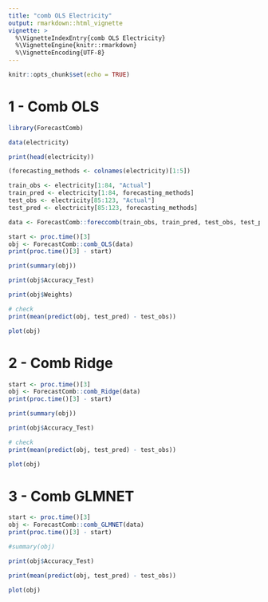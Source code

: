 ```yaml
---
title: "comb OLS Electricity"
output: rmarkdown::html_vignette
vignette: >
  %\VignetteIndexEntry{comb OLS Electricity}
  %\VignetteEngine{knitr::rmarkdown}
  %\VignetteEncoding{UTF-8}
---
```


```r
knitr::opts_chunk$set(echo = TRUE)
```

# 1 - Comb OLS  

```r
library(ForecastComb)
```

```r
data(electricity)

print(head(electricity))

(forecasting_methods <- colnames(electricity)[1:5])

train_obs <- electricity[1:84, "Actual"]
train_pred <- electricity[1:84, forecasting_methods]
test_obs <- electricity[85:123, "Actual"]
test_pred <- electricity[85:123, forecasting_methods]

data <- ForecastComb::foreccomb(train_obs, train_pred, test_obs, test_pred)

start <- proc.time()[3]
obj <- ForecastComb::comb_OLS(data)
print(proc.time()[3] - start)

print(summary(obj))

print(obj$Accuracy_Test)

print(obj$Weights)

# check
print(mean(predict(obj, test_pred) - test_obs))
```

```r
plot(obj)
```

# 2 - Comb Ridge

```r
start <- proc.time()[3]
obj <- ForecastComb::comb_Ridge(data)
print(proc.time()[3] - start)
```

```r
print(summary(obj))

print(obj$Accuracy_Test)

# check 
print(mean(predict(obj, test_pred) - test_obs))
```

```r
plot(obj)
```

# 3 - Comb GLMNET

```r
start <- proc.time()[3]
obj <- ForecastComb::comb_GLMNET(data)
print(proc.time()[3] - start)
```

```r
#summary(obj)

print(obj$Accuracy_Test)

print(mean(predict(obj, test_pred) - test_obs))
```

```r
plot(obj)
```

